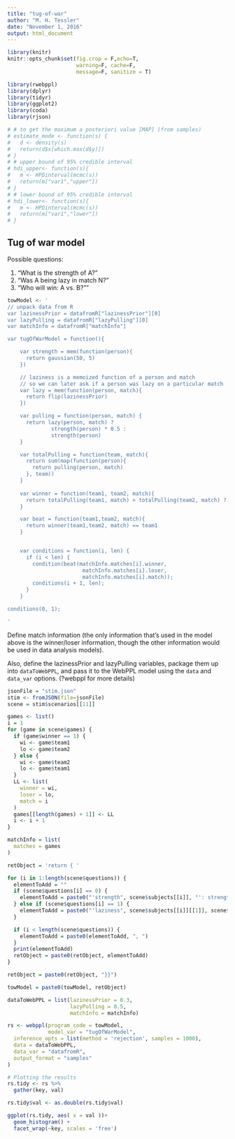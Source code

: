 ```yaml
---
title: "tug-of-war"
author: "M. H. Tessler"
date: "November 1, 2016"
output: html_document
---
```


```r
library(knitr)
knitr::opts_chunk$set(fig.crop = F,echo=T, 
                      warning=F, cache=F, 
                      message=F, sanitize = T)

library(rwebppl)
library(dplyr)
library(tidyr)
library(ggplot2)
library(coda)
library(rjson)

# # to get the maximum a posteriori value [MAP] (from samples)
# estimate_mode <- function(s) {
#   d <- density(s)
#   return(d$x[which.max(d$y)])
# }
# # upper bound of 95% credible interval
# hdi_upper<- function(s){
#   m <- HPDinterval(mcmc(s))
#   return(m["var1","upper"])
# }
# # lower bound of 95% credible interval
# hdi_lower<- function(s){
#   m <- HPDinterval(mcmc(s))
#   return(m["var1","lower"])
# }
```

## Tug of war model

Possible questions: 

1. "What is the strength of A?"
2. "Was A being lazy in match N?"
3. "Who will win: A vs. B?""

```r
towModel <- '
// unpack data from R
var lazinessPrior = datafromR["lazinessPrior"][0]
var lazyPulling = datafromR["lazyPulling"][0]
var matchInfo = datafromR["matchInfo"]

var tugOfWarModel = function(){

    var strength = mem(function(person){
      return gaussian(50, 5)
    })

    // laziness is a memoized function of a person and match
    // so we can later ask if a person was lazy on a particular match
    var lazy = mem(function(person, match){
      return flip(lazinessPrior)
    })

    var pulling = function(person, match) {
      return lazy(person, match) ?
              strength(person) * 0.5 :
              strength(person)
    }

    var totalPulling = function(team, match){
      return sum(map(function(person){
        return pulling(person, match)
      }, team))
    }
  
    var winner = function(team1, team2, match){
      return totalPulling(team1, match) > totalPulling(team2, match) ? team1 : team2
    }

    var beat = function(team1,team2, match){
      return winner(team1,team2, match) == team1
    }


    var conditions = function(i, len) {
      if (i < len) {
        condition(beat(matchInfo.matches[i].winner,
                        matchInfo.matches[i].loser,
                        matchInfo.matches[i].match));
        conditions(i + 1, len);
      }
    }

conditions(0, 1);

'
```

Define match information (the only information that's used in the model above is the winner/loser information, though the other information would be used in data analysis models).

Also, define the lazinessPrior and lazyPulling variables, package them up into `dataToWebPPL`, and pass it to the WebPPL model using the `data` and `data_var` options. (?webppl for more details)

```r

jsonFile = "stim.json"
stim <- fromJSON(file=jsonFile)
scene = stim$scenarios[[11]]

games <- list()
i = 1
for (game in scene$games) {
  if (game$winner == 1) {
    wi <- game$team1
    lo <- game$team2
  } else {
    wi <- game$team2
    lo <- game$team1
  }
  LL <- list(
    winner = wi,
    loser = lo,
    match = i
  )
  games[[length(games) + 1]] <- LL
  i <- i + 1
}

matchInfo = list(
  matches = games
)

retObject = 'return { '

for (i in 1:length(scene$questions)) {
  elementToAdd = ""
  if (scene$questions[i] == 0) {
    elementToAdd = paste0("'strength", scene$subjects[[i]], "': strength('", scene$subjects[[i]], "')")
  } else if (scene$questions[i] == 1) {
    elementToAdd = paste0("'laziness", scene$subjects[[i]][[1]], scene$subjects[[i]][[2]], "': lazy('", scene$subjects[[i]][[1]], "', ", scene$subjects[[i]][[2]], ")")
  }

  if (i < length(scene$questions)) {
    elementToAdd = paste0(elementToAdd, ", ")
  }
  print(elementToAdd)
  retObject = paste0(retObject, elementToAdd)
}

retObject = paste0(retObject, "}}")

towModel = paste0(towModel, retObject)

dataToWebPPL = list(lazinessPrior = 0.3, 
                    lazyPulling = 0.5,
                    matchInfo = matchInfo)

rs <- webppl(program_code = towModel, 
             model_var = "tugOfWarModel",
  inference_opts = list(method = 'rejection', samples = 1000),
  data = dataToWebPPL,
  data_var = "datafromR",
  output_format = "samples"
)

# Plotting the results
rs.tidy <- rs %>%
  gather(key, val)

rs.tidy$val <- as.double(rs.tidy$val)

ggplot(rs.tidy, aes( x = val ))+
  geom_histogram() +
  facet_wrap(~key, scales = 'free')
```